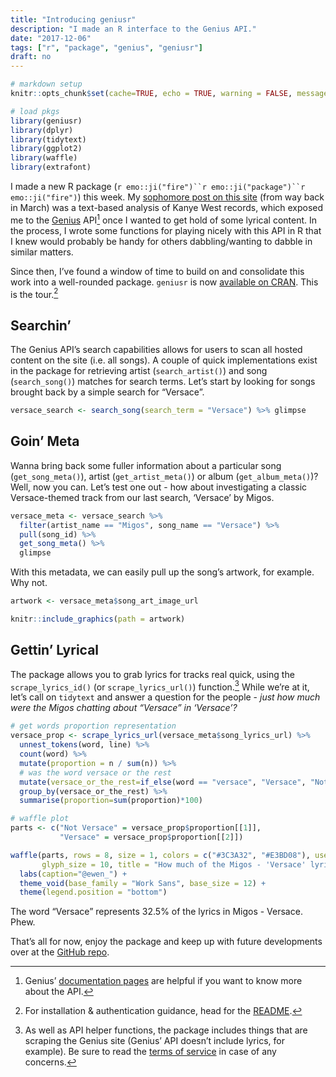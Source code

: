 ```yaml
---
title: "Introducing geniusr"
description: "I made an R interface to the Genius API."
date: "2017-12-06"
tags: ["r", "package", "genius", "geniusr"]
draft: no
---
```


```r
# markdown setup
knitr::opts_chunk$set(cache=TRUE, echo = TRUE, warning = FALSE, message = FALSE, dev = 'svg')

# load pkgs
library(geniusr)
library(dplyr)
library(tidytext)
library(ggplot2)
library(waffle)
library(extrafont)
```

I made a new R package (`r emo::ji("fire")``r emo::ji("package")``r emo::ji("fire")`) this week. My [sophomore post on this site](https://ewenme.rbind.io/blog/2017-03-20-kanye_sentiment_analysis/) (from way back in March) was a text-based analysis of Kanye West records, which exposed me to the [Genius](https://genius.com/) API[^documentation] once I wanted to get hold of some lyrical content. In the process, I wrote some functions for playing nicely with this API in R that I knew would probably be handy for others dabbling/wanting to dabble in similar matters.

Since then, I've found a window of time to build on and consolidate this work into a well-rounded package. `geniusr` is now [available on CRAN](https://cran.r-project.org/web/packages/geniusr/index.html). This is the tour.[^admin] 

## Searchin'

The Genius API's search capabilities allows for users to scan all hosted content on the site (i.e. all songs). A couple of quick implementations exist in the package for retrieving artist (`search_artist()`) and song (`search_song()`) matches for search terms. Let's start by looking for songs brought back by a simple search for "Versace".

```r
versace_search <- search_song(search_term = "Versace") %>% glimpse
```

## Goin' Meta

Wanna bring back some fuller information about a particular song (`get_song_meta()`), artist (`get_artist_meta()`) or album (`get_album_meta()`)? Well, now you can. Let's test one out - how about investigating a classic Versace-themed track from our last search, 'Versace' by Migos.

```r
versace_meta <- versace_search %>% 
  filter(artist_name == "Migos", song_name == "Versace") %>% 
  pull(song_id) %>% 
  get_song_meta() %>% 
  glimpse
```

With this metadata, we can easily pull up the song's artwork, for example. Why not.

```r
artwork <- versace_meta$song_art_image_url

knitr::include_graphics(path = artwork)
```

## Gettin' Lyrical

The package allows you to grab lyrics for tracks real quick, using the `scrape_lyrics_id()` (or `scrape_lyrics_url()`) function.[^scrape] While we're at it, let's call on `tidytext` and answer a question for the people - *just how much were the Migos chatting about "Versace" in 'Versace'?*

```r
# get words proportion representation
versace_prop <- scrape_lyrics_url(versace_meta$song_lyrics_url) %>%
  unnest_tokens(word, line) %>%
  count(word) %>%
  mutate(proportion = n / sum(n)) %>%
  # was the word versace or the rest
  mutate(versace_or_the_rest=if_else(word == "versace", "Versace", "Not Versace")) %>%
  group_by(versace_or_the_rest) %>%
  summarise(proportion=sum(proportion)*100)

# waffle plot
parts <- c("Not Versace" = versace_prop$proportion[[1]],
           "Versace" = versace_prop$proportion[[2]])

waffle(parts, rows = 8, size = 1, colors = c("#3C3A32", "#E3BD08"), use_glyph = "volume-up", 
       glyph_size = 10, title = "How much of the Migos - 'Versace' lyrics are, indeed, Versace?") +
  labs(caption="@ewen_") +
  theme_void(base_family = "Work Sans", base_size = 12) +
  theme(legend.position = "bottom")
```

The word "Versace" represents 32.5% of the lyrics in Migos - Versace. Phew.

That's all for now, enjoy the package and keep up with future developments over at the [GitHub repo](https://github.com/ewenme/geniusr).

[^documentation]: Genius' [documentation pages](https://docs.genius.com/) are helpful if you want to know more about the API.
[^admin]: For installation & authentication guidance, head for the [README](https://github.com/ewenme/geniusr). 
[^scrape]: As well as API helper functions, the package includes things that are scraping the Genius site (Genius' API doesn't include lyrics, for example). Be sure to read the [terms of service](https://genius.com/static/terms) in case of any concerns.
